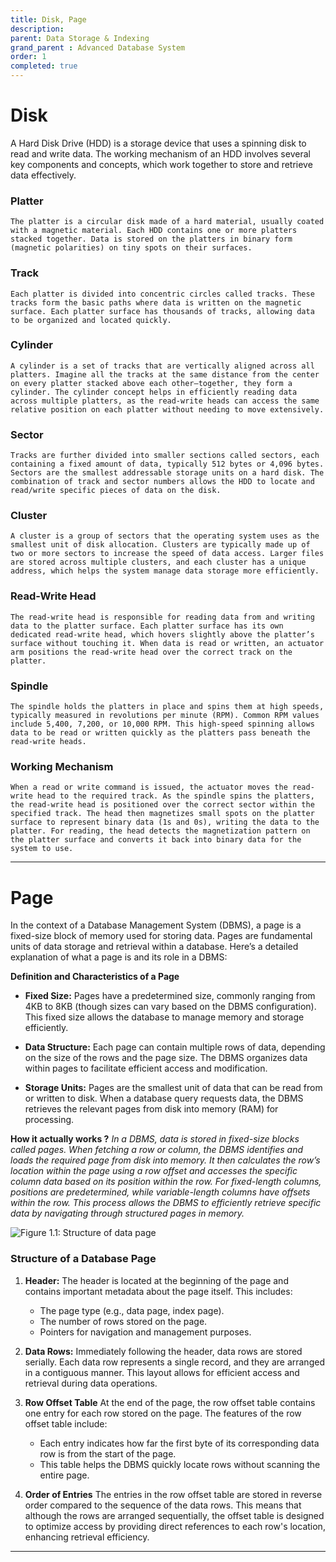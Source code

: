 ```yaml
---
title: Disk, Page
description:
parent: Data Storage & Indexing
grand_parent : Advanced Database System
order: 1
completed: true
---
```


# Disk

A Hard Disk Drive (HDD) is a storage device that uses a spinning disk to read and write data. The working mechanism of an HDD involves several key components and concepts, which work together to store and retrieve data effectively.

### Platter
    The platter is a circular disk made of a hard material, usually coated with a magnetic material. Each HDD contains one or more platters stacked together. Data is stored on the platters in binary form (magnetic polarities) on tiny spots on their surfaces.
### Track
    Each platter is divided into concentric circles called tracks. These tracks form the basic paths where data is written on the magnetic surface. Each platter surface has thousands of tracks, allowing data to be organized and located quickly.
### Cylinder
    A cylinder is a set of tracks that are vertically aligned across all platters. Imagine all the tracks at the same distance from the center on every platter stacked above each other—together, they form a cylinder. The cylinder concept helps in efficiently reading data across multiple platters, as the read-write heads can access the same relative position on each platter without needing to move extensively.
### Sector
    Tracks are further divided into smaller sections called sectors, each containing a fixed amount of data, typically 512 bytes or 4,096 bytes. Sectors are the smallest addressable storage units on a hard disk. The combination of track and sector numbers allows the HDD to locate and read/write specific pieces of data on the disk.
### Cluster
    A cluster is a group of sectors that the operating system uses as the smallest unit of disk allocation. Clusters are typically made up of two or more sectors to increase the speed of data access. Larger files are stored across multiple clusters, and each cluster has a unique address, which helps the system manage data storage more efficiently.
### Read-Write Head
    The read-write head is responsible for reading data from and writing data to the platter surface. Each platter surface has its own dedicated read-write head, which hovers slightly above the platter’s surface without touching it. When data is read or written, an actuator arm positions the read-write head over the correct track on the platter.
### Spindle
    The spindle holds the platters in place and spins them at high speeds, typically measured in revolutions per minute (RPM). Common RPM values include 5,400, 7,200, or 10,000 RPM. This high-speed spinning allows data to be read or written quickly as the platters pass beneath the read-write heads.
### Working Mechanism
    When a read or write command is issued, the actuator moves the read-write head to the required track. As the spindle spins the platters, the read-write head is positioned over the correct sector within the specified track. The head then magnetizes small spots on the platter surface to represent binary data (1s and 0s), writing the data to the platter. For reading, the head detects the magnetization pattern on the platter surface and converts it back into binary data for the system to use.

---

# Page

In the context of a Database Management System (DBMS), a page is a fixed-size block of memory used for storing data. Pages are fundamental units of data storage and retrieval within a database. Here’s a detailed explanation of what a page is and its role in a DBMS:

**Definition and Characteristics of a Page**
* **Fixed Size:** Pages have a predetermined size, commonly ranging from 4KB to 8KB (though sizes can vary based on the DBMS configuration). This fixed size allows the database to manage memory and storage efficiently.

* **Data Structure:** Each page can contain multiple rows of data, depending on the size of the rows and the page size. The DBMS organizes data within pages to facilitate efficient access and modification.

* **Storage Units:** Pages are the smallest unit of data that can be read from or written to disk. When a database query requests data, the DBMS retrieves the relevant pages from disk into memory (RAM) for processing.

**How it actually works ?** *In a DBMS, data is stored in fixed-size blocks called pages. When fetching a row or column, the DBMS identifies and loads the required page from disk into memory. It then calculates the row’s location within the page using a row offset and accesses the specific column data based on its position within the row. For fixed-length columns, positions are predetermined, while variable-length columns have offsets within the row. This process allows the DBMS to efficiently retrieve specific data by navigating through structured pages in memory.*

![Figure 1.1: Structure of data page](https://learn.microsoft.com/en-us/sql/relational-databases/media/pages-and-extents-architecture-guide/page-architecture.svg?view=sql-server-ver16)

### Structure of a Database Page
1. **Header:** The header is located at the beginning of the page and contains important metadata about the page itself. This includes:
    * The page type (e.g., data page, index page).
    * The number of rows stored on the page.
    * Pointers for navigation and management purposes.

2. **Data Rows:** Immediately following the header, data rows are stored serially. Each data row represents a single record, and they are arranged in a contiguous manner. This layout allows for efficient access and retrieval during data operations.

3. **Row Offset Table** At the end of the page, the row offset table contains one entry for each row stored on the page. The features of the row offset table include:
    * Each entry indicates how far the first byte of its corresponding data row is from the start of the page.
    * This table helps the DBMS quickly locate rows without scanning the entire page.

4. **Order of Entries** The entries in the row offset table are stored in reverse order compared to the sequence of the data rows. This means that although the rows are arranged sequentially, the offset table is designed to optimize access by providing direct references to each row's location, enhancing retrieval efficiency.

---